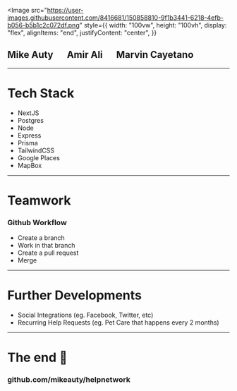 
<Image
  src="https://user-images.githubusercontent.com/8416681/150858810-9f1b3441-6218-4efb-b056-b5b1c2c072df.png"
  style={{
    width: "100vw",
    height: "100vh",
    display: "flex",
    alignItems: "end",
    justifyContent: "center",
  }}
></Image>

## Mike Auty &emsp; Amir Ali &emsp; Marvin Cayetano

---

# Tech Stack

<ul>
  <Steps>
    <li>NextJS</li>
    <li>Postgres</li>
    <li>Node</li>
    <li>Express</li>
    <li>Prisma</li>
    <li>TailwindCSS</li>
    <li>Google Places</li>
    <li>MapBox</li>
  </Steps>
</ul>

---

# Teamwork

### Github Workflow

<ul>
  <Steps>
    <li>Create a branch</li>
    <li>Work in that branch</li>
    <li>Create a pull request</li>
    <li>Merge</li>
  </Steps>
</ul>

---

# Further Developments

<ul>
  <Steps>
    <li>Social Integrations (eg. Facebook, Twitter, etc)</li>
    <li>Recurring Help Requests (eg. Pet Care that happens every 2 months)</li>
  </Steps>
</ul>

---

# The end 🙌

### github.com/mikeauty/helpnetwork
